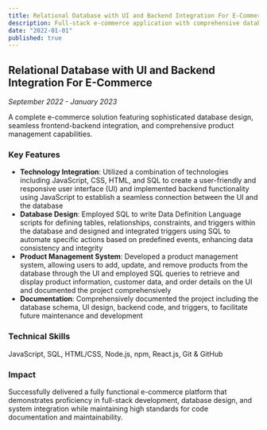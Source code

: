 ```yaml
---
title: Relational Database with UI and Backend Integration For E-Commerce
description: Full-stack e-commerce application with comprehensive database design, user interface, and backend integration using modern web technologies and SQL database management.
date: "2022-01-01"
published: true
---
```


## Relational Database with UI and Backend Integration For E-Commerce

*September 2022 - January 2023*

A complete e-commerce solution featuring sophisticated database design, seamless frontend-backend integration, and comprehensive product management capabilities.

### Key Features

- **Technology Integration**: Utilized a combination of technologies including JavaScript, CSS, HTML, and SQL to create a user-friendly and responsive user interface (UI) and implemented backend functionality using JavaScript to establish a seamless connection between the UI and the database
- **Database Design**: Employed SQL to write Data Definition Language scripts for defining tables, relationships, constraints, and triggers within the database and designed and integrated triggers using SQL to automate specific actions based on predefined events, enhancing data consistency and integrity
- **Product Management System**: Developed a product management system, allowing users to add, update, and remove products from the database through the UI and employed SQL queries to retrieve and display product information, customer data, and order details on the UI and documented the project comprehensively
- **Documentation**: Comprehensively documented the project including the database schema, UI design, backend code, and triggers, to facilitate future maintenance and development

### Technical Skills
JavaScript, SQL, HTML/CSS, Node.js, npm, React.js, Git & GitHub

### Impact
Successfully delivered a fully functional e-commerce platform that demonstrates proficiency in full-stack development, database design, and system integration while maintaining high standards for code documentation and maintainability.
